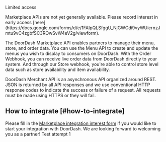 Limited access

<Warning>
Marketplace APIs are not yet generally available. Please record interest in early access [here](https://docs.google.com/forms/d/e/1FAIpQLSfggU_NjGWCdi9vyWUicrnzJmtu9vC4zgbfSC3ROwSvW4eV2g/viewform).
</Warning>

The DoorDash Marketplace API enables partners to manage their menu, store, and order data. You can use the Menu API to create and update the menus you wish to display to consumers on DoorDash. With the Order Webhook, you can receive live order data from DoorDash directly to your system. And through our Store webhook, you're able to control store level data such as store availability and item availability.

DoorDash Merchant API is an asynchronous API organized around REST. JSON is returned by all API responses and we use conventional HTTP response codes to indicate the success or failure of a request. All requests must be made using HTTPS or they will fail.

## How to integrate \[#how-to-integrate]

Please fill in the [Marketplace integration interest form](https://docs.google.com/forms/d/e/1FAIpQLSfggU_NjGWCdi9vyWUicrnzJmtu9vC4zgbfSC3ROwSvW4eV2g/viewform) if you would like to start your integration with DoorDash. We are looking forward to welcoming you as a partner! Test attempt 1
